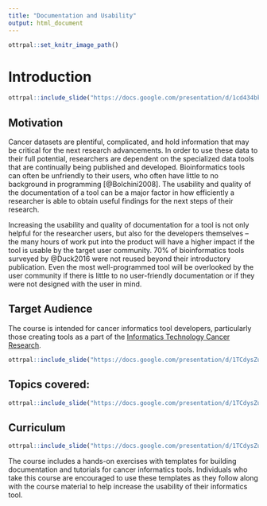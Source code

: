 ```yaml
---
title: "Documentation and Usability"
output: html_document
---
```


```r
ottrpal::set_knitr_image_path()
```

# Introduction

```r
ottrpal::include_slide("https://docs.google.com/presentation/d/1cd434bkLer_CJ04GzpsZwzeEA9gjc5Ho6QimiHPbyEg/export/png?id=1OU5qeRgN_fojGbcyu2qEdwlcKpDO6BveWtYW_u1Hqd4&pageid=gd422c5de97_0_0")
```


## Motivation

Cancer datasets are plentiful, complicated, and hold information that may be critical for the next research advancements. In order to use these data to their full potential, researchers are dependent on the specialized data tools that are continually being published and developed. Bioinformatics tools can often be unfriendly to their users, who often have little to no background in programming [@Bolchini2008]. The usability and quality of the documentation of a tool can be a major factor in how efficiently a researcher is able to obtain useful findings for the next steps of their research.

Increasing the usability and quality of documentation for a tool is not only helpful for the researcher users, but also for the developers themselves -- the many hours of work put into the product will have a higher impact if the tool is usable by the target user community. 70% of bioinformatics tools surveyed by @Duck2016 were not reused beyond their introductory publication. Even the most well-programmed tool will be overlooked by the user community if there is little to no user-friendly documentation or if they were not designed with the user in mind.

## Target Audience  

The course is intended for cancer informatics tool developers, particularly those creating tools as a part of the [Informatics Technology Cancer Research](https://itcr.cancer.gov/informatics-tools).

```r
ottrpal::include_slide("https://docs.google.com/presentation/d/1TCdysZuow3V7aE3IFKva68cedpjoCw7yOk4lJAoNKps/edit#slide=id.g2def6d3177a_0_140")
```

## Topics covered:

```r
ottrpal::include_slide("https://docs.google.com/presentation/d/1TCdysZuow3V7aE3IFKva68cedpjoCw7yOk4lJAoNKps/edit#slide=id.g2def6d3177a_0_144")
```

## Curriculum    

```r
ottrpal::include_slide("https://docs.google.com/presentation/d/1TCdysZuow3V7aE3IFKva68cedpjoCw7yOk4lJAoNKps/edit#slide=id.p")
```

The course includes a hands-on exercises with templates for building documentation and tutorials for cancer informatics tools.
Individuals who take this course are encouraged to use these templates as they follow along with the course material to help increase the usability of their informatics tool.
